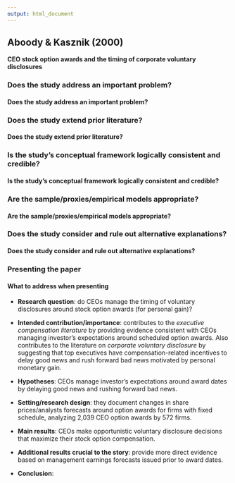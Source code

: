 ```yaml
---
output: html_document
---
```

## **Aboody & Kasznik (2000)** {.tabset}

**CEO stock option awards and the timing of corporate voluntary disclosures**

### Does the study address an important problem?

#### **Does the study address an important problem?**

### Does the study extend prior literature?

#### **Does the study extend prior literature?**

### Is the study's conceptual framework logically consistent and credible?

#### **Is the study's conceptual framework logically consistent and credible?**

### Are the sample/proxies/empirical models appropriate?

#### **Are the sample/proxies/empirical models appropriate?**

### Does the study consider and rule out alternative explanations?

#### **Does the study consider and rule out alternative explanations?**

### Presenting the paper

#### **What to address when presenting**

- **Research question**: do CEOs manage the timing of voluntary disclosures around stock option awards (for personal gain)?

- **Intended contribution/importance**: contributes to the *executive compensation literature* by providing evidence consistent with CEOs managing investor's expectations around scheduled option awards. Also contributes to the literature on *corporate voluntary  disclosure* by suggesting that top executives have compensation-related incentives to delay good news and rush forward bad news motivated by personal monetary gain. 

- **Hypotheses**: CEOs manage investor's expectations around award dates by delaying good news and rushing forward bad news.

- **Setting/research design**: they document changes in share prices/analysts forecasts around option awards for firms with fixed schedule, analyzing 2,039 CEO option awards by 572 firms.

- **Main results**: CEOs make opportunistic voluntary disclosure decisions that maximize their stock option compensation.

- **Additional results crucial to the story**: provide more direct evidence based on management earnings forecasts issued prior to award dates. 

- **Conclusion**:

